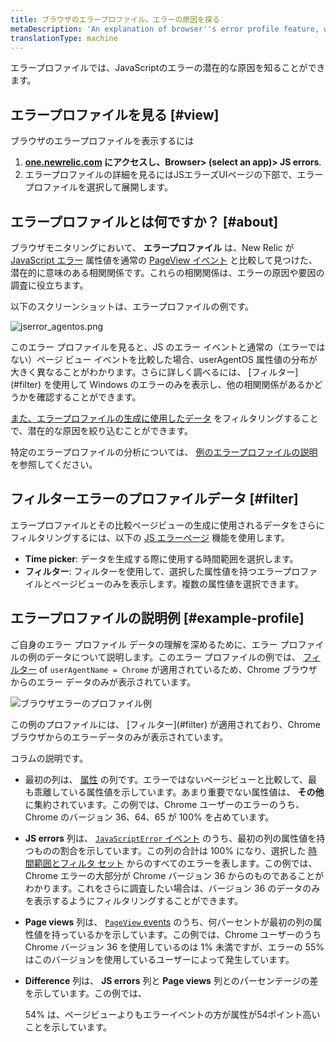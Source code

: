 ```yaml
---
title: ブラウザのエラープロファイル。エラーの原因を探る
metaDescription: 'An explanation of browser''s error profile feature, which gives you insight about your JavaScript errors.'
translationType: machine
---
```




エラープロファイルでは、JavaScriptのエラーの潜在的な原因を知ることができます。

## エラープロファイルを見る [#view]

ブラウザのエラープロファイルを表示するには

1. **[one.newrelic.com](https://one.newrelic.com) にアクセスし、Browser> (select an app)> JS errors**.
2. エラープロファイルの詳細を見るにはJSエラーズUIページの下部で、エラープロファイルを選択して展開します。

## エラープロファイルとは何ですか？ [#about]

ブラウザモニタリングにおいて、 **エラープロファイル** は、New Relic が [JavaScript エラー](/docs/insights/insights-data-sources/default-data/browser-default-events-attributes-insights#javascriptError-attributes) 属性値を通常の [PageView イベント](/docs/insights/insights-data-sources/default-data/browser-default-events-attributes-insights#browser-attributes-table) と比較して見つけた、潜在的に意味のある相関関係です。これらの相関関係は、エラーの原因や要因の調査に役立ちます。

以下のスクリーンショットは、エラープロファイルの例です。

<img
  src={jserrorAgentos}
  title="jserror_agentos.png"
  alt="jserror_agentos.png"
/>

<figcaption>
  このエラー プロファイルを見ると、JS のエラー イベントと通常の（エラーではない）ページ ビュー イベントを比較した場合、userAgentOS 属性値の分布が大きく異なることがわかります。さらに詳しく調べるには、 [フィルター](#filter) を使用して Windows のエラーのみを表示し、他の相関関係があるかどうかを確認することができます。
</figcaption>

[また、エラープロファイルの生成に使用したデータ](#filter) をフィルタリングすることで、潜在的な原因を絞り込むことができます。

特定のエラープロファイルの分析については、 [例のエラープロファイルの説明](#example-profile) を参照してください。

## フィルターエラーのプロファイルデータ [#filter]

エラープロファイルとその比較ページビューの生成に使用されるデータをさらにフィルタリングするには、以下の [JS エラーページ](/docs/browser/new-relic-browser/browser-pro-features/javascript-errors-page-examine-errors-over-time) 機能を使用します。

* **Time picker**: データを生成する際に使用する時間範囲を選択します。
* **フィルター**: フィルターを使用して、選択した属性値を持つエラープロファイルとページビューのみを表示します。複数の属性値を選択できます。

## エラープロファイルの説明例 [#example-profile]

ご自身のエラー プロファイル データの理解を深めるために、エラー プロファイルの例のデータについて説明します。このエラー プロファイルの例では、 [フィルター](#filter) of `userAgentName = Chrome` が適用されているため、Chrome ブラウザからのエラー データのみが表示されています。

<img
  src={browserErrorProfileExample}
  title="Browser-error-profile-example.png"
  alt="ブラウザエラーのプロファイル例"
/>

<figcaption>
  この例のプロファイルには、 [フィルター](#filter) が適用されており、Chrome ブラウザからのエラーデータのみが表示されています。
</figcaption>

コラムの説明です。

* 最初の列は、 [属性](/docs/using-new-relic/welcome-new-relic/getting-started/glossary#attribute) の列です。エラーではないページビューと比較して、最も乖離している属性値を示しています。あまり重要でない属性値は、 **その他** に集約されています。この例では、Chrome ユーザーのエラーのうち、Chrome のバージョン 36、64、65 が 100% を占めています。

* **JS errors** 列は、 [`JavaScriptError` イベント](/docs/insights/insights-data-sources/default-data/browser-default-events-attributes-insights#javascriptError-attributes) のうち、最初の列の属性値を持つものの割合を示しています。この列の合計は 100% になり、選択した [時間範囲とフィルタ セット](#filter) からのすべてのエラーを表します。この例では、Chrome エラーの大部分が Chrome バージョン 36 からのものであることがわかります。これをさらに調査したい場合は、バージョン 36 のデータのみを表示するようにフィルタリングすることができます。

* **Page views** 列は、 [`PageView` events](/docs/insights/insights-data-sources/default-data/browser-default-events-attributes-insights#browser-attributes-table) のうち、何パーセントが最初の列の属性値を持っているかを示しています。この例では、Chrome ユーザーのうち Chrome バージョン 36 を使用しているのは 1% 未満ですが、エラーの 55% はこのバージョンを使用しているユーザーによって発生しています。

* **Difference** 列は、 **JS errors** 列と **Page views** 列とのパーセンテージの差を示しています。この例では、

  <Icon name="nr-caret-up"/>

  54% は、ページビューよりもエラーイベントの方が属性が54ポイント高いことを示しています。
